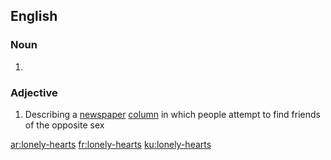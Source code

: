 ==English==

===Noun===
{{head|en|plural|head=[[lonely]]-[[hearts]]}}

# {{plural of|lonely-heart|lang=en|nocat=1}}

===Adjective===
{{en-adj|-}}

# Describing a [[newspaper]] [[column]] in which people attempt to find friends of the opposite sex

[[ar:lonely-hearts]]
[[fr:lonely-hearts]]
[[ku:lonely-hearts]]